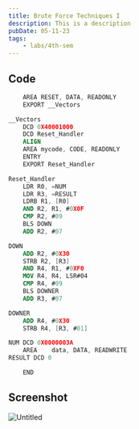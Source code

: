 ```yaml
---
title: Brute Force Techniques I
description: This is a description
pubDate: 05-11-23
tags:
	- labs/4th-sem
---
```


## Code

```nasm
	AREA RESET, DATA, READONLY
	EXPORT __Vectors

__Vectors
	DCD 0X40001000
	DCD Reset_Handler
	ALIGN
	AREA mycode, CODE, READONLY
	ENTRY
	EXPORT Reset_Handler

Reset_Handler
	LDR R0, =NUM
	LDR R3, =RESULT
	LDRB R1, [R0]
	AND R2, R1, #0X0F
	CMP R2, #09
	BLS DOWN
	ADD R2, #07

DOWN
	ADD R2, #0X30
	STRB R2, [R3]
	AND R4, R1, #0XF0
	MOV R4, R4, LSR#04
	CMP R4, #09
	BLS DOWNER
	ADD R3, #07

DOWNER
	ADD R4, #0X30
	STRB R4, [R3, #01]

NUM DCD 0X0000003A
	AREA	data, DATA, READWRITE
RESULT DCD 0

	END
```

## Screenshot

![Untitled](https://prod-files-secure.s3.us-west-2.amazonaws.com/da3a4f3a-a694-4c1d-bcb4-b25d50a7db8e/c3f90ead-e834-4307-94bf-529021ff57cb/Untitled.png)
